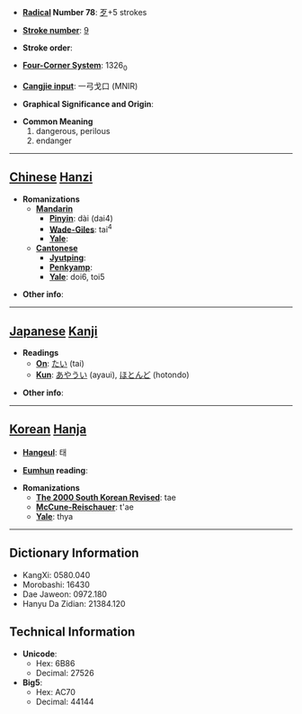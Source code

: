 * '''[[Wiktionary:Chinese radical index| Radical]] Number 78''': [[Wiktionary:Chinese radical index 歹|歹]]+5 strokes

* '''[[Wiktionary:Chinese total strokes index|Stroke number]]''': [[Wiktionary:Chinese total strokes index 9|9]]

* '''Stroke order''': 

* '''[[Wiktionary:Chinese four corner index|Four-Corner System]]''': 1326<sub>0</sub>

* '''[[Wiktionary:Chinese Cangjie index|Cangjie input]]''': 一弓戈口 (MNIR)

* '''Graphical Significance and Origin''': 

* '''Common Meaning'''
*#dangerous, perilous
*# endanger


----

== [[Chinese]] [[Hanzi]] ==

* '''Romanizations'''
** '''[[Mandarin]]'''
*** '''[[Pinyin]]''': dài (dai4)
*** '''[[Wade-Giles]]''': tai<sup>4</sup>
*** '''[[Yale]]''': 
** '''[[Cantonese]]'''
*** '''[[Jyutping]]''':
*** '''[[Penkyamp]]''': 
*** '''[[Yale]]''': doi6, toi5

* '''Other info''': 

----

== [[Japanese]] [[Kanji]] ==

* '''Readings'''
** '''[[On]]''': [[たい]] (tai)
** '''[[Kun]]''': [[あやうい]] (ayaui), [[ほとんど]] (hotondo)

* '''Other info''':  

----

== [[Korean]] [[Hanja]] ==

* '''[[Hangeul]]''': 태

* '''[[Eumhun]] reading''': 

* '''Romanizations'''
** '''[[The 2000 South Korean Revised Romanization|The 2000 South Korean Revised]]''': tae
** '''[[McCune-Reischauer]]''': t'ae
** '''[[Yale]]''': thya

----

== Dictionary Information ==

* KangXi: 0580.040
* Morobashi: 16430
* Dae Jaweon: 0972.180
* Hanyu Da Zidian: 21384.120

== Technical Information ==

* '''Unicode''':
** Hex: 6B86
** Decimal: 27526
* '''Big5''':
** Hex: AC70
** Decimal: 44144